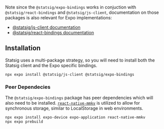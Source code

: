 

Note since the `@statsig/expo-bindings` works in conjuction with `@statsig/react-bindings` and `@statsig/js-client`, 
documentation on those packages is also relevant for Expo implementations:

- [@statsig/js-client documentation](/client/javascript-sdk)
- [@statsig/react-bindings documentation](/client/javascript-sdk)

## Installation

Statsig uses a multi-package strategy, so you will need to install both the Statsig client and the Expo
specific bindings.

```shell
npx expo install @statsig/js-client @statsig/expo-bindings
```


### Peer Dependecies

The `@statsig/expo-bindings` package has peer dependencies which will also need to be installed. 
[`react-native-mmkv`](https://github.com/mrousavy/react-native-mmkv?tab=readme-ov-file#expo) is utilized to allow for synchronous storage, similar to LocalStorage in web environments.

```shell
npx expo install expo-device expo-application react-native-mmkv
npx expo prebuild
```